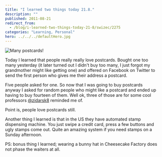 ```yaml
---
title: "I learned two things today 21.8."
description: ""
published: 2011-08-21
redirect_from:
  - /blog/i-learned-two-things-today-21-8/swizec/2275
categories: "Learning, Personal"
hero: ../../../defaultHero.jpg
---
```


![](http://swizec.com/blog/wp-content/uploads/2011/08/Screen-Shot-2011-08-21-at-11.12.16-PM-300x255.png "Many postcards!")

Today I learned that people really really love postcards. Bought one too many yesterday (it later turned out I didn't buy too many, I just forgot my grandmother might like getting one) and offered on Facebook on Twitter to send the first person who gives me their address a postcard.

Five people asked for one. So now that I was going to buy postcards anyway I asked for random people who might like a postcard and ended up having to buy fourteen of them. Well ok, three of those are for some cool professors [@zidarsk8](http://twitter.com/zidarsk8) reminded me of.

Point is, people love postcards still.

Another thing I learned is that in the US they have automated stamp dispensing machine. You just swipe a credit card, press a few buttons and ugly stamps come out. Quite an amazing system if you need stamps on a Sunday afternoon.

PS: bonus thing I learned; wearing a bunny hat in Cheesecake Factory does not phase the waiters at all.
